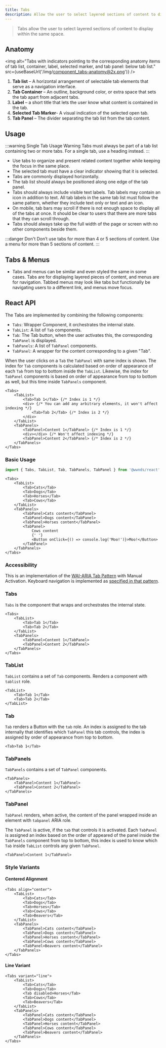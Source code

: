 ```yaml
---
title: Tabs
description: Allow the user to select layered sections of content to display within the same space.
---
```



> Tabs allow the user to select layered sections of content to display within the same space.

## Anatomy

<img
	alt="Tabs with indicators pointing to the corresponding anatomy items of tab list, container, label, selected marker, and tab panel: below tab list."
	src={useBaseUrl('/img/component_tabs-anatomy@2x.png')}
/>

1. **Tab list** – A horizontal arrangement of selectable tab elements that serve as a navigation interface.
1. **Tab Container** – An outline, background color, or extra space that sets the tab apart from adjacent tabs.
1. **Label** – a short title that lets the user know what content is contained in the tab.
1. **Selected Tab Marker**- A visual indication of the selected open tab.
1. **Tab Panel** – The divider separating the tab list from the tab content.

## Usage

:::warning Single Tab Usage Warning
Tabs must always be part of a tab list containing two or more tabs. For a single tab, use a heading instead.
:::

- Use tabs to organize and present related content together while keeping the focus in the same place.
- The selected tab must have a clear indicator showing that it is selected.
- Tabs are commonly displayed horizontally.
- The tab list should always be positioned along one edge of the tab panel.
- Tabs should always include visible text labels. Tab labels may contain an icon in addition to text. All tab labels in the same tab list must follow the same pattern, whether they include text only or text and an icon.
- On mobile, tab bars may scroll if there is not enough space to display all of the tabs at once. It should be clear to users that there are more tabs that they can scroll through.
- Tabs should always take up the full width of the page or screen with no other components beside them.

:::danger Don't
Don’t use tabs for more than 4 or 5 sections of content. Use a menu for more than 5 sections of content.
:::

## Tabs & Menus

- Tabs and menus can be similar and even styled the same in some cases. Tabs are for displaying layered pieces of content, and menus are for navigation. Tabbed menus may look like tabs but functionally be navigating users to a different link, and menus move focus.



## React API

The Tabs are implemented by combining the following components:

- `Tabs`: Wrapper Component, it orchestrates the internal state.
- `TabList`: A list of `Tab` components.
- `Tab`: The Tab button, when the user activates this, the corresponding `TabPanel` is displayed.
- `TabPanels`: A list of `TabPanel` components.
- `TabPanel`: A wrapper for the content corresponding to a given "Tab".

When the user clicks on a `Tab` the `TabPanel` with same index is shown.
The index for `Tab` components is calculated based on order of appearance of each `Tab` from top to bottom inside the `TabList`.
Likewise, the index for `TabPanel` components is based on order of appearance from top to bottom as well, but this time inside `TabPanels` component.


```tsx
<Tabs>
	<TabList>
		<Tab>Tab 1</Tab> {/* Index is 1 */}
		<div> {/* You can add any arbitrary elements, it won't affect indexing */}
			<Tab>Tab 2</Tab> {/* Index is 2 */}
		</div>
	</TabList>
	<TabPanels>
		<TabPanel>Content 1</TabPanel> {/* Index is 1 */}
		<div></div> {/* Won't affect indexing */}
		<TabPanel>Content 2</TabPanel> {/* Index is 2 */}
	</TabPanels>
</Tabs>
```

### Basic Usage

```js
import { Tabs, TabList, Tab, TabPanels, TabPanel } from '@wwnds/react';
```

```tsx live
<Tabs>
	<TabList>
		<Tab>Cats</Tab>
		<Tab>Dogs</Tab>
		<Tab>Horses</Tab>
		<Tab>Cows</Tab>
	</TabList>
	<TabPanels>
		<TabPanel>Cats content</TabPanel>
		<TabPanel>Dogs content</TabPanel>
		<TabPanel>Horses content</TabPanel>
		<TabPanel>
			Cows content
			{' '}
			<Button onClick={() => console.log('Moo!')}>Moo!</Button>
		</TabPanel>
	</TabPanels>
</Tabs>
```

### Accessibility

This is an implementation of the [WAI-ARIA Tab Pattern](https://www.w3.org/WAI/ARIA/apg/patterns/tabs/) with Manual Activation.
Keyboard navigation is implemented as [specified in that pattern](https://www.w3.org/WAI/ARIA/apg/patterns/tabs/#keyboardinteraction).

### Tabs

`Tabs` is the component that wraps and orchestrates the internal state.

```tsx live
<Tabs>
	<TabList>
		<Tab>Tab 1</Tab>
		<Tab>Tab 2</Tab>
	</TabList>
	<TabPanels>
		<TabPanel>Content 1</TabPanel>
		<TabPanel>Content 2</TabPanel>
	</TabPanels>
</Tabs>
```

<PropsTable from={Tabs} />

### TabList

`TabList` contains a set of `Tab` components. Renders a component with `tablist` role.

```tsx
<TabList>
	<Tab>Tab 1</Tab>
	<Tab>Tab 2</Tab>
</TabList>
```

### Tab

`Tab` renders a Button with the `tab` role. An index is assigned to the tab internally that identifies which `TabPanel` this tab controls, the index is assigned by order of appearance from top to bottom.

```tsx
<Tab>Tab 1</Tab>
```

### TabPanels

`TabPanels` contains a set of `TabPanel` components.

```tsx
<TabPanels>
	<TabPanel>Content 1</TabPanel>
	<TabPanel>Content 2</TabPanel>
</TabPanels>
```

### TabPanel

`TabPanel` renders, when active, the content of the panel wrapped inside an element with `tabpanel` ARIA role.

The `TabPanel` is active, if the `tab` that controls it is activated. Each `TabPanel` is assigned an index
based on the order of appeared of the panel inside the `TabPanels` component from top to bottom, this index is used
to know which `Tab` inside `TabList` controls any given `TabPanel`.

```tsx
<TabPanel>Content 1</TabPanel>
```

### Style Variants

#### Centered Alignment

```tsx live
<Tabs align="center">
	<TabList>
		<Tab>Cats</Tab>
		<Tab>Dogs</Tab>
		<Tab>Horses</Tab>
		<Tab>Cows</Tab>
		<Tab>Beavers</Tab>
	</TabList>
	<TabPanels>
		<TabPanel>Cats content</TabPanel>
		<TabPanel>Dogs content</TabPanel>
		<TabPanel>Horses content</TabPanel>
		<TabPanel>Cows content</TabPanel>
		<TabPanel>Beavers content</TabPanel>
	</TabPanels>
</Tabs>
```

#### Line Variant

```tsx live
<Tabs variant="line">
	<TabList>
		<Tab>Cats</Tab>
		<Tab>Dogs</Tab>
		<Tab disabled>Horses</Tab>
		<Tab>Cows</Tab>
		<Tab>Beavers</Tab>
	</TabList>
	<TabPanels>
		<TabPanel>Cats content</TabPanel>
		<TabPanel>Dogs content</TabPanel>
		<TabPanel>Horses content</TabPanel>
		<TabPanel>Cows content</TabPanel>
		<TabPanel>Beavers content</TabPanel>
	</TabPanels>
</Tabs>
```
